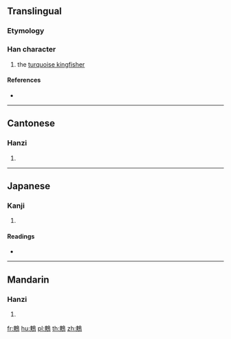 {{character info/new}}
==Translingual==

===Etymology===
{{Han compound|爽|鳥|c1=p|c2=s|t2=bird|ls=psc}}

===Han character===
{{Han char|rn=196|rad=鳥|as=11|sn=22|four=47027|canj=KKHAF}}

# the [[turquoise kingfisher]]

====References====
* {{Han ref|kx=1499.240|dkj=47288|dj=2029.220|hdz=74656.100|uh=9DDE|ud=40414|bh=F7B9|bd=63417}}

----

==Cantonese==

===Hanzi===
{{yue-hanzi|jyut=|y=song2}}

# {{defn|lang=yue|sort=鳥11}}

----

==Japanese==

===Kanji===
{{ja-kanji|grade=|rs=鳥11}}

# {{defn|lang=ja|sort=鳥11}}

====Readings====
* {{ja-readings|on=[[そう]] (sō), [[しょう]] (shō)|kun=[[たか]] (taka)}}

----

==Mandarin==

===Hanzi===
{{cmn-hanzi|pin=[[shuāng]] ([[shuang1]])|wg=shuang<sup>1</sup>}}

# {{defn|lang=cmn|sort=鳥11}}

[[fr:鷞]]
[[hu:鷞]]
[[pl:鷞]]
[[th:鷞]]
[[zh:鷞]]